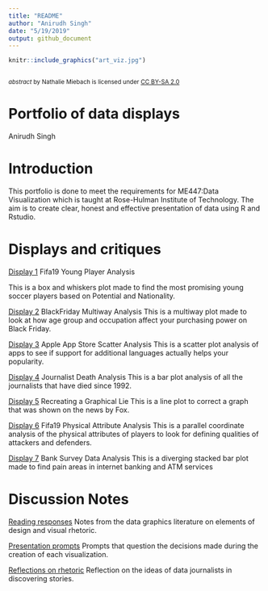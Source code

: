 ```yaml
---
title: "README"
author: "Anirudh Singh"
date: "5/19/2019"
output: github_document
---
```



```r
knitr::include_graphics("art_viz.jpg") 
```
<small>
<br>
<i>abstract</i> 
by Nathalie Miebach is licensed under 
<a href="https://www.ted.com/playlists/201/art_from_data">CC BY-SA 2.0</a>
<br>
</small>

# Portfolio of data displays 
Anirudh Singh


# Introduction
This portfolio is done to meet the requirements for ME447:Data Visualization which is taught at Rose-Hulman Institute of Technology. The aim is to create clear, honest and effective presentation of data using R and Rstudio. 

# Displays and critiques

[Display 1](reports/d1-temp.md) Fifa19 Young Player Analysis

This is a box and whiskers plot made to find the most promising young soccer players based on Potential and Nationality. 

[Display 2](reports/d2-rep.md) BlackFriday Multiway Analysis
This is a multiway plot made to look at how age group and occupation affect your purchasing power on Black Friday.

[Display 3](reports/d3-rep.md) Apple App Store Scatter Analysis
This is a scatter plot analysis of apps to see if support for additional languages actually helps your popularity.

[Display 4](reports/d4-rep.md) Journalist Death Analysis
This is a bar plot analysis of all the journalists that have died since 1992.

[Display 5](reports/d5-rep.md) Recreating a Graphical Lie
This is a line plot to correct a graph that was shown on the news by Fox.

[Display 6](reports/d6-rep.md) Fifa19 Physical Attribute Analysis
This is a parallel coordinate analysis of the physical attributes of players to look for defining qualities of attackers and defenders.

[Display 7](reports/d7-rep.md) Bank Survey Data Analysis
This is a diverging stacked bar plot made to find pain areas in internet banking and ATM services



# Discussion Notes

[Reading responses](reports/reading-responses.md) Notes from the data graphics literature on elements of design and visual rhetoric. 

[Presentation prompts](reports/presentationResponses.md) Prompts that question the decisions made during the creation of each visualization.

[Reflections on rhetoric](reports/reflections-rhetoric.md) Reflection on the ideas of data journalists in discovering stories.

